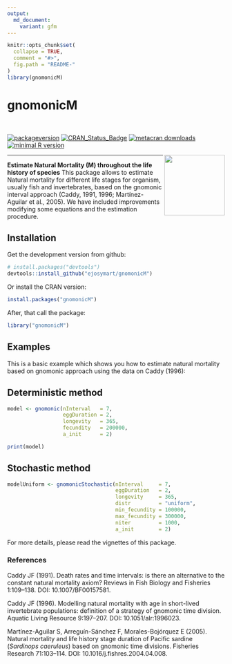 ---
output:
  md_document:
    variant: gfm
---

```{r, echo = FALSE}
knitr::opts_chunk$set(
  collapse = TRUE,
  comment = "#>",
  fig.path = "README-"
)
library(gnomonicM)
```

# gnomonicM

<br>

<!-- badges: start -->
[![packageversion](https://img.shields.io/badge/Package%20version-1.0.1-blue.svg?style=flat-square)](commits/master) [![CRAN_Status_Badge](https://www.r-pkg.org/badges/version/gnomonicM)](https://cran.r-project.org/package=gnomonicM) [![metacran downloads](https://cranlogs.r-pkg.org/badges/gnomonicM)](https://cran.rstudio.com/web/packages/gnomonicM/index.html) [![minimal R version](https://img.shields.io/badge/R%3E%3D-3.6-6666ff.svg)](https://cran.r-project.org/)

<!-- badges: end -->
<img src='man/figures/gnomonicM_logo.png' align="right" height="140" /></a>

<hr>


**Estimate Natural Mortality (M) throughout the life history of species**
This package allows to estimate Natural mortality for different life stages for organism, usually fish and invertebrates, based on the gnomonic interval approach (Caddy, 1991, 1996; Martínez-Aguilar et al., 2005). We have included improvements modifying some equations and the estimation procedure.


## Installation

Get the development version from github:

```R
# install.packages("devtools")
devtools::install_github("ejosymart/gnomonicM")
```

Or install the CRAN version:

```R
install.packages("gnomonicM")
```


After, that call the package:
```R
library("gnomonicM")
```


## Examples

This is a basic example which shows you how to estimate natural mortality based on gnomonic approach using the data on Caddy (1996):

## Deterministic method

```{r}
model <- gnomonic(nInterval   = 7, 
                  eggDuration = 2, 
                  longevity   = 365, 
                  fecundity   = 200000, 
                  a_init      = 2)

print(model)
```


## Stochastic method

```{r}
modelUniform <- gnomonicStochastic(nInterval     = 7, 
                                   eggDuration   = 2,
                                   longevity     = 365,
                                   distr         = "uniform", 
                                   min_fecundity = 100000, 
                                   max_fecundity = 300000, 
                                   niter         = 1000, 
                                   a_init        = 2)
```


For more details, please read the vignettes of this package.


### References

Caddy JF (1991). Death rates and time intervals: is there an alternative to the constant natural mortality axiom? Reviews in Fish Biology and Fisheries 1:109–138. DOI: 10.1007/BF00157581.

Caddy JF (1996). Modelling natural mortality with age in short-lived invertebrate populations: definition of a strategy of gnomonic time division. Aquatic Living Resource 9:197–207. DOI: 10.1051/alr:1996023.

Martínez-Aguilar S, Arreguín-Sánchez F, Morales-Bojórquez E (2005). Natural mortality and life history stage duration of Pacific sardine (*Sardinops caeruleus*) based on gnomonic time divisions. Fisheries Research 71:103–114. DOI: 10.1016/j.fishres.2004.04.008.
